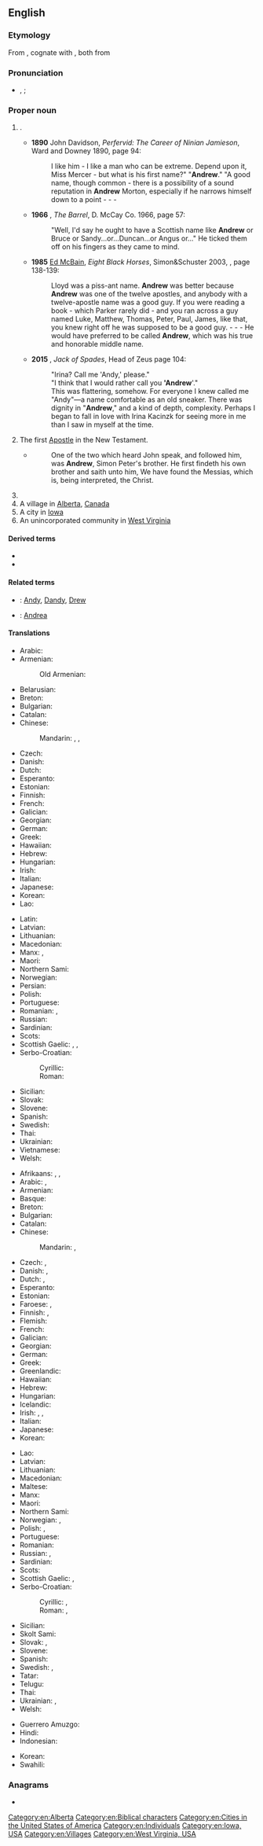 {{wikipedia|Andrew|lang=en}}
{{wikipedia|Andrew the Apostle|lang=en}}
==English==

===Etymology===
From {{der|en|grc|Ἀνδρέας}}, cognate with {{m|grc|ἀνδρεῖος|t=manly}}, both from {{m|grc|ἀνήρ|t=man}}

===Pronunciation===
* {{enPR|ăn'dro͞o}}, {{IPA|/ˈæn.dɹuː/|lang=en}}; {{IPA|[ˈeᵊnˌdʒɹʊ̈u]|[ˈænˌdʒɹʊ̈u]|lang=en}}

===Proper noun===
{{en-proper noun}}

# {{given name|lang=en|male|from=Ancient Greek}}.
#* '''1890''' John Davidson, ''Perfervid: The Career of Ninian Jamieson'', Ward and Downey 1890, page 94:
#*: I like him - I like a man who can be extreme. Depend upon it, Miss Mercer - but what is his first name?" "'''Andrew'''." "A good name, though common - there is a possibility of a sound reputation in '''Andrew''' Morton, especially if he narrows himself down to a point - - -
#* '''1966''' {{w|Ester Wier}}, ''The Barrel'', D. McCay Co. 1966, page 57:
#*: "Well, I'd say he ought to have a Scottish name like '''Andrew''' or Bruce or Sandy...or...Duncan...or Angus or..." He ticked them off on his fingers as they came to mind.
#* '''1985''' [[w:Evan Hunter|Ed McBain]], ''Eight Black Horses'', Simon&Schuster 2003, {{ISBN|074346690X}}, page 138-139:
#*: Lloyd was a piss-ant name. '''Andrew''' was better because '''Andrew''' was one of the twelve apostles, and anybody with a twelve-apostle name was a good guy. If you were reading a book - which Parker rarely did - and you ran across a guy named Luke, Matthew, Thomas, Peter, Paul, James, like that, you knew right off he was supposed to be a good guy. - - - He would have preferred to be called '''Andrew''', which was his true and honorable middle name.
#* '''2015''' {{w|Joyce Carol Oates}}, ''Jack of Spades'', Head of Zeus {{ISBN|9781784970970}} page 104:
#*: "Irina? Call me 'Andy,' please."
#*: "I think that I would rather call you ''''Andrew''''."
#*: This was flattering, somehow. For everyone I knew called me "Andy"―a name comfortable as an old sneaker. There was dignity in "'''Andrew'''," and a kind of depth, complexity. Perhaps I began to fall in love with Irina Kacinzk for seeing more in me than I saw in myself at the time.
# The first [[Apostle]] in the New Testament.
#* {{RQ:Authorized Version|John|1|40-41}}
#*: One of the two which heard John speak, and followed him, was '''Andrew''', Simon Peter's brother. He first findeth his own brother and saith unto him, We have found the Messias, which is, being interpreted, the Christ.
# {{surname|lang=en|[[patronymic]]|from=given names}}
# A village in [[Alberta]], [[Canada]]
# A city in [[Iowa]]
# An unincorporated community in [[West Virginia]]

====Derived terms====
* {{l|en|Andrew County}}
* {{l|en|St Andrews}}

====Related terms====
* {{qualifier|pet forms}}: [[Andy]], [[Dandy]], [[Drew]]
* {{qualifier|feminine form}}: [[Andrea]]
{{rel4|en|title=surnames|Anders|Anderson|Andison|Andre|Andree|Andress|Andrewes|Andrews|Andrus|Dand|Dandie|Dandy|Danson|Drew|Drewe|Drews|Enderson|Gillanders|Kendrew|MacAndrew|McAndrew|McAndrews|Tancock|Tandy}}

====Translations====
{{trans-top|the Apostle}}
* Arabic: {{t|ar|أَنْدَرَاوُس|m}}
* Armenian: {{t|hy|Անդրեաս}}
*: Old Armenian: {{t|xcl|Անդրէաս}}
* Belarusian: {{t|be|Андрэ́й|m}}
* Breton: {{t+|br|Andrev}}
* Bulgarian: {{t|bg|Андре́й|m}}
* Catalan: {{t+|ca|Andreu|m}}
* Chinese:
*: Mandarin: {{t|cmn|安得烈|tr=Āndéliè}}, {{t+|cmn|安德肋|tr=Āndélē}}, {{t+|cmn|安德|tr=Āndé}}
* Czech: {{t+|cs|Ondřej|m}}
* Danish: {{t|da|Andreas}}
* Dutch: {{t+|nl|Andreas|m}}
* Esperanto: {{t|eo|Andreo}}
* Estonian: {{t|et|Andreas}}
* Finnish: {{t+|fi|Andreas}}
* French: {{t+|fr|André|m}}
* Galician: {{t+|gl|André|m}}
* Georgian: {{t+|ka|ანდრია}}
* German: {{t+|de|Andreas}}
* Greek: {{t+|el|Ανδρέας|m}}
* Hawaiian: {{t|haw|ʻAnederea}}
* Hebrew: {{t|he|אנדראס}}
* Hungarian: {{t+|hu|András}}
* Irish: {{t|ga|Aindrias|m}}
* Italian: {{t+|it|Andrea}}
* Japanese: {{t|ja|アンデレ|tr=Andere}}
* Korean: {{t|ko|안드레아|tr=Andeurea}}
* Lao: {{t-needed|lo}}
{{trans-mid}}
* Latin: {{t|la|Andreas}}
* Latvian: {{t|lv|Andrejs|m}}
* Lithuanian: {{t+|lt|Andriejus|m}}
* Macedonian: {{t+|mk|Андреј|m}}
* Manx: {{t|gv|Andreays|m}}, {{t|gv|Andreas}}
* Maori: {{t|mi|Ānaru}}
* Northern Sami: {{t|se|Ándaras}}
* Norwegian: {{t+|no|Andreas}}
* Persian: {{t|fa|اندریاس|tr=Andriyâs}}
* Polish: {{t+|pl|Andrzej|m}}
* Portuguese: {{t+|pt|André|m}}
* Romanian: {{t+|ro|Andrei}}, {{t|ro|Sfântul Andrei}}
* Russian: {{t+|ru|Андре́й|m}}
* Sardinian: {{t|sc|Andria}}
* Scots: {{t|sco|Andra}}
* Scottish Gaelic: {{t|gd|Anndra|m}}, {{t|gd|Aindrea|m}}, {{t|gd|Anndrais|m}}
* Serbo-Croatian:
*: Cyrillic: {{t|sh|А̀ндрија|m}}
*: Roman: {{t+|sh|Àndrija|m}}
* Sicilian: {{t|scn|Antrìa|m}}
* Slovak: {{t|sk|Andrej|m}}
* Slovene: {{t+|sl|Andrêj|m}}
* Spanish: {{t+|es|Andrés}}
* Swedish: {{t+|sv|Andreas}}
* Thai: {{t|th|นักบุญอันดรูว์|tr=nák bun androo}}
* Ukrainian: {{t|uk|Андрі́й|m}}
* Vietnamese: {{t|vi|Anrê}}
* Welsh: {{t|cy|Andreas}}
{{trans-bottom}}

{{trans-top|male given name}}
* Afrikaans: {{t|af|Andre}}, {{t|af|André}}, {{t|af|Andries}}
* Arabic: {{t|ar|أَنْدَرَاوُس|m}}, {{t|ar|أَنْدْرُو|m}}
* Armenian: {{t|hy|Անդրեաս}}
* Basque: {{t+|eu|Ander}}
* Breton: {{t+|br|Andrev}}
* Bulgarian: {{t|bg|Андре́й|m}}
* Catalan: {{t+|ca|Andreu}}
* Chinese:
*: Mandarin: {{t+|cmn|安德魯}}, {{t+|cmn|安德鲁|tr=Āndélǔ}}
* Czech: {{t+|cs|Ondřej|m}}, {{t+|cs|Andrej|m}}
* Danish: {{t|da|Andreas}}, {{t|da|Anders}}
* Dutch: {{t+|nl|Andreas}}, {{t+|nl|Andries}}
* Esperanto: {{t|eo|Andreo}}
* Estonian: {{t|et|Andres}}
* Faroese: {{t|fo|Andras|m}}, {{t|fo|Andrias|m}}
* Finnish: {{t+|fi|Antero}}, {{t+|fi|Antti}}
* Flemish: {{t+|nl|André}}
* French: {{t+|fr|André}}
* Galician: {{t+|gl|André}}
* Georgian: {{t|ka|ანდრო}}
* German: {{t+|de|Andreas}}
* Greek: {{t+|el|Ανδρέας|m}}
* Greenlandic: {{t|kl|Annassi}}
* Hawaiian: {{t|haw|ʻAnalū}}
* Hebrew: {{t|he|אנדריי|m|tr=andréy}} {{qualifier|from Russian}}
* Hungarian: {{t+|hu|András}}
* Icelandic: {{t+|is|Andrés}}
* Irish: {{t|ga|Aindriú|m}}, {{t|ga|Aindrias|m}}, {{t|ga|Aindréas|m}}
* Italian: {{t+|it|Andrea}}
* Japanese: {{t|ja|アンドリュー|tr=Andoryū}}
* Korean: {{t|ko|앤드류|tr=Aendeuryu}}
{{trans-mid}}
* Lao: {{t|lo|ແອນດູ}}
* Latvian: {{t|lv|Andrejs|m}}
* Lithuanian: {{t+|lt|Andrius|m}}
* Macedonian: {{t+|mk|Андреј|m}}
* Maltese: {{t|mt|Indri}}
* Manx: {{t|gv|Andreas|m}}
* Maori: {{t|mi|Ānaru}}
* Northern Sami: {{t|se|Ándaras}}
* Norwegian: {{t+|no|Andreas}}, {{t+|no|Anders}}
* Polish: {{t+|pl|Andrzej}}, {{t+|pl|Jędrzej}} {{qualifier|old Polish}}
* Portuguese: {{t+|pt|André}}
* Romanian: {{t+|ro|Andrei}}
* Russian: {{qualifier|cognate}} {{t+|ru|Андре́й|m}}, {{qualifier|transliteration}} {{t+|ru|Э́ндрю|m}}
* Sardinian: {{t|sc|Andria}}
* Scots: {{t|sco|Andra}}
* Scottish Gaelic: {{t|gd|Anndra|m}}, {{t|gd|Aindrea|m}}
* Serbo-Croatian:
*: Cyrillic: {{t|sh|А̀ндрија|m}}, {{t|sh|А̀ндреј|m}}
*: Roman: {{t+|sh|Àndrija|m}}, {{t|sh|Àndrej|m}}
* Sicilian: {{t|scn|Antrìa|m}}
* Skolt Sami: {{t|sms|Ååntašǩ}}
* Slovak: {{t|sk|Ondrej}}, {{t|sk|Andrej}}
* Slovene: {{t+|sl|Andrêj|m}}
* Spanish: {{t+|es|Andrés}}
* Swedish: {{t+|sv|Anders}}, {{t+|sv|Andreas}}
* Tatar: {{t|tt|Әндри}}
* Telugu: {{t|te|ఆండ్రూ}}
* Thai: {{t|th|แอนดรูว์|tr=androo}}
* Ukrainian: {{qualifier|cognate}} {{t|uk|Андрі́й|m}}, {{qualifier|transliteration}} {{t|uk|Е́ндрю|m}}
* Welsh: {{t|cy|Andras|m}}
{{trans-bottom}}

{{checktrans-top}}
* Guerrero Amuzgo: {{t-check|amu|Nntî}}
* Hindi: {{t-check|hi|ऍन्डरू}}
* Indonesian: {{t-check|id|Andreas}}
{{trans-mid}}
* Korean: {{t-check|ko|안드레|tr=Ahn-d-re}}
* Swahili: {{t-check|sw|Andalea}}
{{trans-bottom}}

===Anagrams===
* {{anagrams|en|a=adenrw|Darwen|Wander|Warden|drawne|wander|warden|warned}}

[[Category:en:Alberta]]
[[Category:en:Biblical characters]]
[[Category:en:Cities in the United States of America]]
[[Category:en:Individuals]]
[[Category:en:Iowa, USA]]
[[Category:en:Villages]]
[[Category:en:West Virginia, USA]]